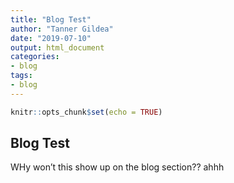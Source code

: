 ```yaml
---
title: "Blog Test"
author: "Tanner Gildea"
date: "2019-07-10"
output: html_document
categories:
- blog
tags:
- blog
---
```


```r
knitr::opts_chunk$set(echo = TRUE)
```

## Blog Test

WHy won't this show up on the blog section?? ahhh
